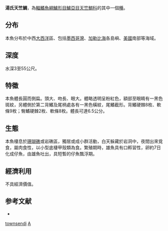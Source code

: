{{Speciesbox
| name = 湯氏天竺鯛
| status = NE
| status_system = iucn3.1
| genus = Apogon
| species = townsendi
| authority = [[Breder|Breder]], 1927
| synonyms = 
}}
'''湯氏天竺鯛'''，為[[輻鰭魚綱|輻鰭魚綱]][[鱸形目|鱸形目]][[鱸亞目|鱸亞目]][[天竺鯛科|天竺鯛科]]的其中一個[[種|種]]。

==分布==
本魚分布於中西[[大西洋|大西洋]]區、包括[[墨西哥灣|墨西哥灣]]、[[加勒比海|加勒比海]]各島嶼、[[美國|美國]]南部等海域。

==深度==
水深3至55公尺。

==特徵==
本魚體長圓而側扁。頭大、吻長、眼大。體略透明呈粉紅色，額部至眼睛有一黑色斑紋，另體側於第二背鰭及尾柄處各有一黑色橫紋，尾鰭截形。背鰭硬棘8枚、軟條9枚；臀鰭硬棘2枚、軟條8枚。體長可達6.5公分。

==生態==
本魚棲息於[[珊瑚礁|珊瑚礁]]或岩礁區，獨居或成小群活動，白天躲藏於岩洞中，夜間出來覓食，屬肉食性，以小型底棲甲殼類為食。繁殖期時，雄魚具有口孵習性，卵約7日化成仔魚，由雄魚吐出，具短暫的仔魚飄浮期。

==經濟利用==
不具經濟價值。

==参考文献==
*{{FishBase_species|genus=Apogon|species=townsendi|year=2011|month=12}}
{{Taxonbar|from=Q2402516}}

[[Category:天竺鯛屬|townsendi]]
[[Category:1927年描述的魚類|A]]